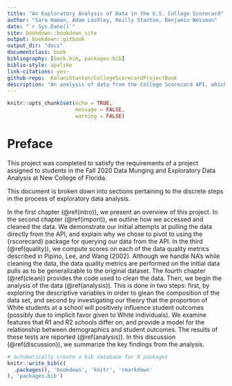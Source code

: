 ```yaml
--- 
title: "An Exploratory Analysis of Data in the U.S. College Scorecard"
author: "Sara Haman, Adam Lashley, Reilly Stanton, Benjamin Weisman"
date: "`r Sys.Date()`"
site: bookdown::bookdown_site
output: bookdown::gitbook
output_dir: "docs"
documentclass: book
bibliography: [book.bib, packages.bib]
biblio-style: apalike
link-citations: yes~
github-repo:  KalaniStanton/CollegeScorecardProjectBook 
description: "An analysis of data from the College Scorecard API, which focuses on differences identified between institutions with R1 and R2 carnegie classifications."
---
```


```r
knitr::opts_chunk$set(echo = TRUE,
                      message = FALSE,
                      warning = FALSE)
```

# Preface {-}


This project was completed to satisfy the requirements of a project assigned to students in the Fall 2020 Data Munging and Exploratory Data Analysis at New College of Florida.

This document is broken down into sections pertaining to the discrete steps in the process of exploratory data analysis. 

In the first chapter (\@ref(intro)), we present an overview of this project. In the second chapter (\@ref(import)), we outline how we accessed and cleaned the data. We demonstrate our initial attempts at pulling the data directly from the API, and explain why we chose to pivot to using the {rscorecard} package for querying our data from the API. In the third (\@ref(quality)), we compute scores on each of the data quality metrics described in Pipino, Lee, and Wang (2002). Although we handle NA’s while cleaning the data, the data quality metrics are performed on the initial data pulls as to be generalizable to the original dataset. The fourth chapter (\@ref(clean)) provides the code used to clean the data. Then, we begin the analysis of the data (\@ref(analysis)). This is done in two steps: first, by exploring the descriptive variables in order to glean the composition of the data set, and second by investigating our theory that the proportion of White students at a school will positively influence student outcomes (possibly due to implicit favor given to White individuals). We examine features that R1 and R2 schools differ on, and provide a model for the relationship between demographics and student outcomes. The results of these tests are reported (\@ref(analysis)). In this discussion (\@ref(discussion)), we summarize the key findings from the analysis. 


```r
# automatically create a bib database for R packages
knitr::write_bib(c(
  .packages(), 'bookdown', 'knitr', 'rmarkdown'
), 'packages.bib')
```
